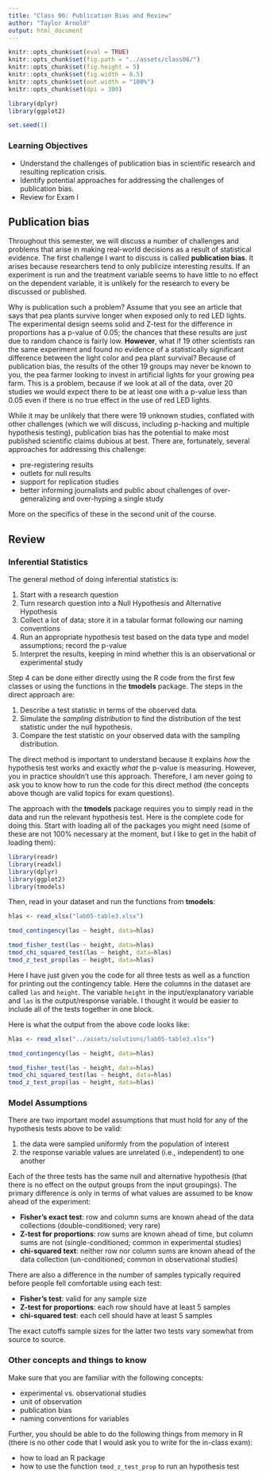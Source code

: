 ```yaml
---
title: "Class 06: Publication Bias and Review"
author: "Taylor Arnold"
output: html_document
---
```


```r
knitr::opts_chunk$set(eval = TRUE)
knitr::opts_chunk$set(fig.path = "../assets/class06/")
knitr::opts_chunk$set(fig.height = 5)
knitr::opts_chunk$set(fig.width = 8.5)
knitr::opts_chunk$set(out.width = "100%")
knitr::opts_chunk$set(dpi = 300)

library(dplyr)
library(ggplot2)

set.seed(1)
```

### Learning Objectives

- Understand the challenges of publication bias in scientific research and
resulting replication crisis.
- Identify potential approaches for addressing the challenges of publication
bias.
- Review for Exam I

## Publication bias

Throughout this semester, we will discuss a number of challenges and problems
that arise in making real-world decisions as a result of statistical evidence.
The first challenge I want to discuss is called **publication bias**. It
arises because researchers tend to only publicize interesting results. If an
experiment is run and the treatment variable seems to have little to no effect
on the dependent variable, it is unlikely for the research to every be
discussed or published.

Why is publication such a problem? Assume that you see an article that says
that pea plants survive longer when exposed only to red LED lights. The
experimental design seems solid and Z-test for the difference in proportions
has a p-value of 0.05; the chances that these results are just due to random
chance is fairly low. __However__, what if 19 other scientists ran the same
experiment and found no evidence of a statistically significant difference
between the light color and pea plant survival? Because of publication bias,
the results of the other 19 groups may never be known to you, the pea farmer
looking to invest in artificial lights for your growing pea farm. This is a
problem, because if we look at all of the data, over 20 studies we would
expect there to be at least one with a p-value less than 0.05 even if there
is no true effect in the use of red LED lights.

While it may be unlikely that there were 19 unknown studies, conflated with
other challenges (which we will discuss, including p-hacking and multiple
hypothesis testing), publication bias has the potential to make most published
scientific claims dubious at best. There are, fortunately, several approaches
for addressing this challenge:

- pre-registering results
- outlets for null results
- support for replication studies
- better informing journalists and public about challenges of
over-generalizing and over-hyping a single study

More on the specifics of these in the second unit of the course.

## Review

### Inferential Statistics

The general method of doing inferential statistics is:

1. Start with a research question
2. Turn research question into a Null Hypothesis and Alternative Hypothesis
3. Collect a lot of data; store it in a tabular format following our naming conventions
4. Run an appropriate hypothesis test based on the data type and model assumptions; record the p-value
5. Interpret the results, keeping in mind whether this is an observational or experimental study

Step 4 can be done either directly using the R code from the first few classes
or using the functions in the **tmodels** package. The steps in the direct
 approach are:

1. Describe a test statistic in terms of the observed data.
2. Simulate the *sampling distribution* to find the distribution of the test statistic under the null hypothesis.
3. Compare the test statistic on your observed data with the sampling distribution.

The direct method is important to understand because it explains *how* the
hypothesis test works and exactly *what* the p-value is measuring. However,
you in practice shouldn't use this approach. Therefore, I am never going to
ask you to know how to run the code for this direct method (the concepts above
though are valid topics for exam questions).

The approach with the **tmodels** package requires you to simply read in the
data and run the relevant hypothesis test. Here is the complete code for
doing this. Start with loading all of the packages you might need (some of
these are not 100% necessary at the moment, but I like to get in the habit of
loading them):

```r
library(readr)
library(readxl)
library(dplyr)
library(ggplot2)
library(tmodels)
```

Then, read in your dataset and run the functions from **tmodels**:

```r
hlas <- read_xlsx("lab05-table3.xlsx")

tmod_contingency(las ~ height, data=hlas)

tmod_fisher_test(las ~ height, data=hlas)
tmod_chi_squared_test(las ~ height, data=hlas)
tmod_z_test_prop(las ~ height, data=hlas)
```

Here I have just given you the code for all three tests as well as a function
for printing out the contingency table. Here the columns in the dataset are
called `las` and `height`. The variable `height` in the input/explanatory
variable and `las` is the output/response variable. I thought it would be
easier to include all of the tests together in one block.

Here is what the output from the above code looks like:

```r
hlas <- read_xlsx("../assets/solutions/lab05-table3.xlsx")

tmod_contingency(las ~ height, data=hlas)

tmod_fisher_test(las ~ height, data=hlas)
tmod_chi_squared_test(las ~ height, data=hlas)
tmod_z_test_prop(las ~ height, data=hlas)
```

### Model Assumptions

There are two important model assumptions that must hold for any of the hypothesis
tests above to be valid:

1. the data were sampled uniformly from the population of interest
2. the response variable values are unrelated (i.e., independent) to one another

Each of the three tests has the same null and alternative hypothesis (that there is
no effect on the output groups from the input groupings). The primary difference is only
in terms of what values are assumed to be know ahead of the experiment:

- **Fisher's exact test**: row and column sums are known ahead of the data collections (double-conditioned; very rare)
- **Z-test for proportions**: row sums are known ahead of time, but column sums are not (single-conditioned; common in experimental studies)
- **chi-squared text**: neither row nor column sums are known ahead of the data collection (un-conditioned; common in observational studies)

There are also a difference in the number of samples typically required before people
fell comfortable using each test:

- **Fisher's test**: valid for any sample size
- **Z-test for proportions**: each row should have at least 5 samples
- **chi-squared test**: each cell should have at least 5 samples

The exact cutoffs sample sizes for the latter two tests vary somewhat from source to source.

### Other concepts and things to know

Make sure that you are familiar with the following concepts:

- experimental vs. observational studies
- unit of observation
- publication bias
- naming conventions for variables

Further, you should be able to do the following things from memory in R
(there is no other code that I would ask you to write for the in-class exam):

- how to load an R package
- how to use the function `tmod_z_test_prop` to run an hypothesis test





